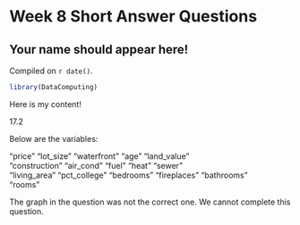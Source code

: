 # Week 8 Short Answer Questions

## Your name should appear here!

<!-- leave this material as is -->
Compiled on `r date()`.

```r
library(DataComputing)
```
<!-- put your content after this line -->

Here is my content!

17.2

Below are the variables:

"price"        "lot_size"     "waterfront"   "age"          "land_value"  
"construction" "air_cond"     "fuel"         "heat"         "sewer"       
"living_area"  "pct_college"  "bedrooms"     "fireplaces"   "bathrooms"   
"rooms"     

The graph in the question was not the correct one. We cannot complete this question.